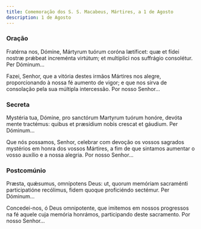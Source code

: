 ```yaml
---
title: Comemoração dos S. S. Macabeus, Mártires, a 1 de Agosto
description: 1 de Agosto
---
```


### Oração

<div class="side-by-side not-content">

Fratérna nos, Dómine, Mártyrum tuórum coróna lætíficet: quæ et fídei nostræ prǽbeat increménta virtútum; et multíplici nos suffrágio consolétur. Per Dóminum...

Fazei, Senhor, que a vitória destes irmãos Mártires nos alegre, proporcionando à nossa fé aumento de vigor; e que nos sirva de consolação pela sua múltipla intercessão. Por nosso Senhor...

</div>

### Secreta

<div class="side-by-side not-content">

Mystéria tua, Dómine, pro sanctórum Martyrum tuórum honóre, devóta mente tractémus: quibus et præsídium nobis crescat et gáudium. Per Dóminum...

Que nós possamos, Senhor, celebrar com devoção os vossos sagrados mystérios em honra dos vossos Mártires, a fim de que sintamos aumentar o vosso auxílio e a nossa alegria. Por nosso Senhor...

</div>

### Postcomúnio

<div class="side-by-side not-content">

Præsta, quǽsumus, omnípotens Deus: ut, quorum memóriam sacraménti participatióne recólimus, fidem quoque proficiéndo sectémur. Per Dóminum...

Concedei-nos, ó Deus omnipotente, que imitemos em nossos progressos na fé aquele cuja memória honrámos, participando deste sacramento. Por nosso Senhor...

</div>
